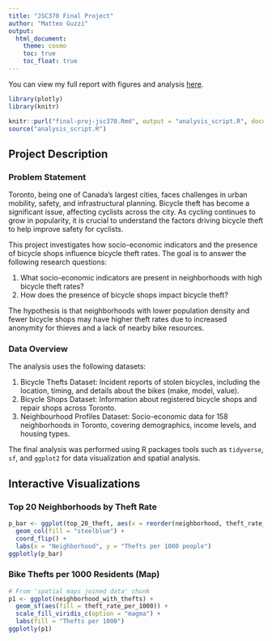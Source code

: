 ```yaml
---
title: "JSC370 Final Project"
author: "Matteo Guzzi"
output:
  html_document:
    theme: cosmo
    toc: true
    toc_float: true
---
```


You can view my full report with figures and analysis [here](final-proj-jsc370.pdf).


```r
library(plotly)
library(knitr)

knitr::purl("final-proj-jsc370.Rmd", output = "analysis_script.R", documentation = 0, quiet = TRUE) # convert rmd to R
source("analysis_script.R")

```



## Project Description

### Problem Statement

Toronto, being one of Canada's largest cities, faces challenges in urban mobility, safety, and infrastructural planning. Bicycle theft has become a significant issue, affecting cyclists across the city. As cycling continues to grow in popularity, it is crucial to understand the factors driving bicycle theft to help improve safety for cyclists.

This project investigates how socio-economic indicators and the presence of bicycle shops influence bicycle theft rates. The goal is to answer the following research questions:

1. What socio-economic indicators are present in neighborhoods with high bicycle theft rates?
2. How does the presence of bicycle shops impact bicycle theft?

The hypothesis is that neighborhoods with lower population density and fewer bicycle shops may have higher theft rates due to increased anonymity for thieves and a lack of nearby bike resources.

### Data Overview

The analysis uses the following datasets:

1. Bicycle Thefts Dataset: Incident reports of stolen bicycles, including the location, timing, and details about the bikes (make, model, value).
2. Bicycle Shops Dataset: Information about registered bicycle shops and repair shops across Toronto.
3. Neighbourhood Profiles Dataset: Socio-economic data for 158 neighborhoods in Toronto, covering demographics, income levels, and housing types.


The final analysis was performed using R packages tools such as `tidyverse`, `sf`, and `ggplot2` for data visualization and spatial analysis.



## Interactive Visualizations


### Top 20 Neighborhoods by Theft Rate
```r
p_bar <- ggplot(top_20_theft, aes(x = reorder(neighborhood, theft_rate_per_1000), y = theft_rate_per_1000)) +
  geom_col(fill = "steelblue") +
  coord_flip() +
  labs(x = "Neighborhood", y = "Thefts per 1000 people")
ggplotly(p_bar)
```

### Bike Thefts per 1000 Residents (Map)
```r
# From 'spatial maps joined data' chunk
p1 <- ggplot(neighborhood_with_thefts) +
  geom_sf(aes(fill = theft_rate_per_1000)) +
  scale_fill_viridis_c(option = "magma") +
  labs(fill = "Thefts per 1000")
ggplotly(p1)
```

